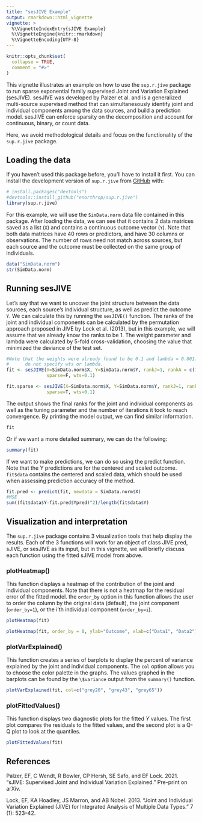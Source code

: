```yaml
---
title: "sesJIVE Example"
output: rmarkdown::html_vignette
vignette: >
  %\VignetteIndexEntry{sJIVE Example}
  %\VignetteEngine{knitr::rmarkdown}
  %\VignetteEncoding{UTF-8}
---
```


```r
knitr::opts_chunk$set(
  collapse = TRUE,
  comment = "#>"
)
```

This vignette illustrates an example on how to use the `sup.r.jive` package to run sparse exponential family supervised Joint and Variation Explained (sesJIVE). sesJIVE was developed by Palzer et al. and is a generalized multi-source supervised method that can simultanesously identify joint and individual components among the data sources, and build a prediction model. sesJIVE can enforce sparsity on the decomposition and account for continuous, binary, or count data.

Here, we avoid methodological details and focus on the functionality of the `sup.r.jive` package.

## Loading the data

If you haven't used this package before, you'll have to install it first. You can install the development version of `sup.r.jive` from [GitHub](https://github.com/) with:

```r
# install.packages("devtools")
#devtools::install_github("enorthrop/sup.r.jive")
library(sup.r.jive)
```


For this example, we will use the `SimData.norm` data file contained in this package. After loading the data, we can see that it contains 2 data matrices saved as a list (`X`) and contains a continuous outcome vector (`Y`). Note that both data matrices have 40 rows or predictors, and have 30 columns or observations. The number of rows need not match across sources, but each source and the outcome must be collected on the same group of individuals.

```r
data("SimData.norm")
str(SimData.norm)

```

## Running sesJIVE

Let's say that we want to uncover the joint structure between the data sources, each source's individual structure, as well as predict the outcome `Y`. We can calculate this by running the `sesJIVE()` function. The ranks of the joint and individual components can be calculated by the permutation approach proposed in JIVE by Lock et al. (2013), but in this example, we will assume that we already know the ranks to be 1. The weight parameter and lambda were calculated by 5-fold cross-validation, choosing the value that minimized the deviance of the test set.


```r
#Note that the weights were already found to be 0.1 and lambda = 0.001. In practice, 
#      do not specify wts or lambda.
fit <- sesJIVE(X=SimData.norm$X, Y=SimData.norm$Y, rankJ=1, rankA = c(1,1),
               sparse=F, wts=0.1)

fit.sparse <- sesJIVE(X=SimData.norm$X, Y=SimData.norm$Y, rankJ=1, rankA = c(1,1),
               sparse=T, wts=0.1)

```

The output shows the final ranks for the joint and individual components as well as the tuning parameter and the number of iterations it took to reach convergence. By printing the model output, we can find similar information.

```r
fit
```
Or if we want a more detailed summary, we can do the following:

```r
summary(fit)
```

If we want to make predictions, we can do so using the predict function. Note that the Y predictions are for the centered and scaled outcome. `fit$data` contains the centered and scaled data, which should be used when assessing prediction accuracy of the method.


```r

fit.pred <- predict(fit, newdata = SimData.norm$X)
#MSE
sum((fit$data$Y-fit.pred$Ypred)^2)/length(fit$data$Y)
```


## Visualization and interpretation

The `sup.r.jive` package contains 3 visualization tools that help display the results. Each of the 3 functions will work for an object of class JIVE.pred, sJIVE, or sesJIVE as its input, but in this vignette, we will briefly discuss each function using the fitted sJIVE model from above.

### plotHeatmap()

This function displays a heatmap of the contribution of the joint and individual components. Note that there is not a heatmap for the residual error of the fitted model. the `order_by` option in this function allows the user to order the column by the original data (default), the joint component (`order_by=1`), or the i'th individual component (`order_by=i`).

```r
plotHeatmap(fit) 

plotHeatmap(fit, order_by = 0, ylab="Outcome", xlab=c("Data1", "Data2"))
```

### plotVarExplained()

This function creates a series of barplots to display the percent of variance explained by the joint and individual components. The `col` option allows you to choose the color palette in the graphs. The values graphed in the barplots can be found by the `\$variance` output from the `summary()` function.

```r
plotVarExplained(fit, col=c("grey20", "grey43", "grey65"))

```


### plotFittedValues()

This function displays two diagnostic plots for the fitted $Y$ values. The first plot compares the residuals to the fitted values, and the second plot is a Q-Q plot to look at the quantiles.

```r
plotFittedValues(fit)

```


## References

Palzer, EF, C Wendt, R Bowler, CP Hersh, SE Safo, and EF Lock. 2021. "sJIVE: Supervised Joint and Individual Variation Explained." Pre-print on arXiv.

Lock, EF, KA Hoadley, JS Marron, and AB Nobel. 2013. “Joint and Individual Variation Explained (JIVE) for Integrated Analysis of Multiple Data Types.” \textit{The Annals of Applied Statistics} 7 (1): 523–42.




